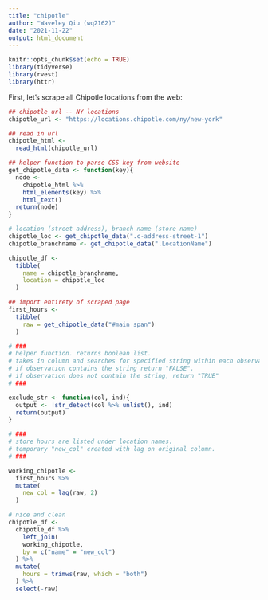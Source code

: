 ```yaml
---
title: "chipotle"
author: "Waveley Qiu (wq2162)"
date: "2021-11-22"
output: html_document
---
```


```r
knitr::opts_chunk$set(echo = TRUE)
library(tidyverse)
library(rvest)
library(httr)
```

First, let's scrape all Chipotle locations from the web:

```r
## chipotle url -- NY locations
chipotle_url <- "https://locations.chipotle.com/ny/new-york"

## read in url
chipotle_html <-
  read_html(chipotle_url)

## helper function to parse CSS key from website
get_chipotle_data <- function(key){
  node <- 
    chipotle_html %>%
    html_elements(key) %>%
    html_text()
  return(node)
}

# location (street address), branch name (store name)
chipotle_loc <- get_chipotle_data(".c-address-street-1")
chipotle_branchname <- get_chipotle_data(".LocationName")

chipotle_df <-
  tibble(
    name = chipotle_branchname,
    location = chipotle_loc
  )

## import entirety of scraped page
first_hours <-
  tibble(
    raw = get_chipotle_data("#main span")
  )

# ### 
# helper function. returns boolean list.
# takes in column and searches for specified string within each observation. 
# if observation contains the string return "FALSE". 
# if observation does not contain the string, return "TRUE"
# ###

exclude_str <- function(col, ind){
  output <- !str_detect(col %>% unlist(), ind)
  return(output)
}

# ###
# store hours are listed under location names. 
# temporary "new_col" created with lag on original column.
# ###

working_chipotle <-
  first_hours %>% 
  mutate(
    new_col = lag(raw, 2)
  )

# nice and clean
chipotle_df <-
  chipotle_df %>% 
    left_join(
    working_chipotle,
    by = c("name" = "new_col")
  ) %>%
  mutate(
    hours = trimws(raw, which = "both")
  ) %>%
  select(-raw)
```

